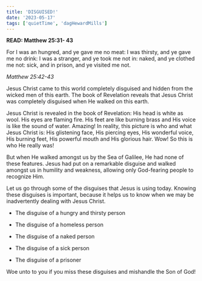 ```yaml
---
title: 'DISGUISED!'
date: '2023-05-17'
tags: ['quietTime', 'dagHewardMills']
---
```


**READ: Matthew 25:31- 43**

For I was an hungred, and ye gave me no meat: I was thirsty, and ye gave me no drink: I was a stranger, and ye took me not in: naked, and ye clothed me not: sick, and in prison, and ye visited me not. 

*Matthew 25:42-43*


Jesus Christ came to this world completely disguised and hidden from the wicked men of this earth. The book of Revelation reveals that Jesus Christ was completely disguised when He walked on this earth. 

Jesus Christ is revealed in the book of Revelation: His head is white as wool. His eyes are flaming fire. His feet are like burning brass and His voice is like the sound of water. Amazing! In reality, this picture is who and what Jesus Christ is: His glistening face, His piercing eyes, His wonderful voice, His burning feet, His powerful mouth and His glorious hair. Wow! So this is who He really was! 

But when He walked amongst us by the Sea of Galilee, He had none of these features. Jesus had put on a remarkable disguise and walked amongst us in humility and weakness, allowing only God-fearing people to recognize Him. 

Let us go through some of the disguises that Jesus is using today. Knowing these disguises is important, because it helps us to know when we may be inadvertently dealing with Jesus Christ.

- The disguise of a hungry and thirsty person

- The disguise of a homeless person 

- The disguise of a naked person 

- The disguise of a sick person 

- The disguise of a prisoner 

Woe unto to you if you miss these disguises and mishandle the Son of God! 

